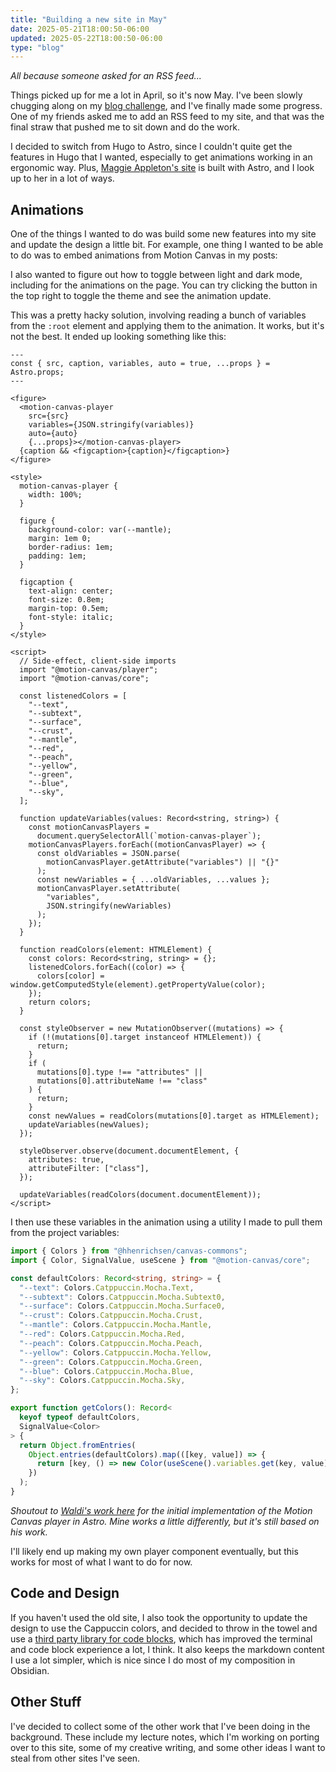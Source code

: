 ```yaml
---
title: "Building a new site in May"
date: 2025-05-21T18:00:50-06:00
updated: 2025-05-22T18:00:50-06:00
type: "blog"
---
```



_All because someone asked for an RSS feed..._

Things picked up for me a lot in April, so it's now May. I've been slowly
chugging along on my [blog challenge](/blog/2025/april-blog-challenge), and I've
finally made some progress. One of my friends asked me to add an RSS feed to my
site, and that was the final straw that pushed me to sit down and do the work.

I decided to switch from Hugo to Astro, since I
couldn't quite get the features in Hugo that I wanted, especially to get
animations working in an ergonomic way. Plus, [Maggie Appleton's site](https://maggieappleton.com/)
is built with Astro, and I look up to her in a lot of ways.

## Animations

One of the things I wanted to do was build some new features into my site and
update the design a little bit. For example, one thing I wanted to be able to do
was to embed animations from Motion Canvas in my posts:

<Animation src={ExampleAnimationUrl} caption="Example Animation" />

I also wanted to figure out how to toggle between light and dark mode, including
for the animations on the page. You can try clicking the button in the top right
to toggle the theme and see the animation update.

This was a pretty hacky solution, involving reading a bunch of variables from
the `:root` element and applying them to the animation. It works, but it's not
the best. It ended up looking something like this:

```astro title="src/components/mdx/Animation.astro"
---
const { src, caption, variables, auto = true, ...props } = Astro.props;
---

<figure>
  <motion-canvas-player
    src={src}
    variables={JSON.stringify(variables)}
    auto={auto}
    {...props}></motion-canvas-player>
  {caption && <figcaption>{caption}</figcaption>}
</figure>

<style>
  motion-canvas-player {
    width: 100%;
  }

  figure {
    background-color: var(--mantle);
    margin: 1em 0;
    border-radius: 1em;
    padding: 1em;
  }

  figcaption {
    text-align: center;
    font-size: 0.8em;
    margin-top: 0.5em;
    font-style: italic;
  }
</style>

<script>
  // Side-effect, client-side imports
  import "@motion-canvas/player";
  import "@motion-canvas/core";

  const listenedColors = [
    "--text",
    "--subtext",
    "--surface",
    "--crust",
    "--mantle",
    "--red",
    "--peach",
    "--yellow",
    "--green",
    "--blue",
    "--sky",
  ];

  function updateVariables(values: Record<string, string>) {
    const motionCanvasPlayers =
      document.querySelectorAll(`motion-canvas-player`);
    motionCanvasPlayers.forEach((motionCanvasPlayer) => {
      const oldVariables = JSON.parse(
        motionCanvasPlayer.getAttribute("variables") || "{}"
      );
      const newVariables = { ...oldVariables, ...values };
      motionCanvasPlayer.setAttribute(
        "variables",
        JSON.stringify(newVariables)
      );
    });
  }

  function readColors(element: HTMLElement) {
    const colors: Record<string, string> = {};
    listenedColors.forEach((color) => {
      colors[color] = window.getComputedStyle(element).getPropertyValue(color);
    });
    return colors;
  }

  const styleObserver = new MutationObserver((mutations) => {
    if (!(mutations[0].target instanceof HTMLElement)) {
      return;
    }
    if (
      mutations[0].type !== "attributes" ||
      mutations[0].attributeName !== "class"
    ) {
      return;
    }
    const newValues = readColors(mutations[0].target as HTMLElement);
    updateVariables(newValues);
  });

  styleObserver.observe(document.documentElement, {
    attributes: true,
    attributeFilter: ["class"],
  });

  updateVariables(readColors(document.documentElement));
</script>
```

I then use these variables in the animation using a utility I made to pull them
from the project variables:

```ts title="src/util/colors.ts"
import { Colors } from "@hhenrichsen/canvas-commons";
import { Color, SignalValue, useScene } from "@motion-canvas/core";

const defaultColors: Record<string, string> = {
  "--text": Colors.Catppuccin.Mocha.Text,
  "--subtext": Colors.Catppuccin.Mocha.Subtext0,
  "--surface": Colors.Catppuccin.Mocha.Surface0,
  "--crust": Colors.Catppuccin.Mocha.Crust,
  "--mantle": Colors.Catppuccin.Mocha.Mantle,
  "--red": Colors.Catppuccin.Mocha.Red,
  "--peach": Colors.Catppuccin.Mocha.Peach,
  "--yellow": Colors.Catppuccin.Mocha.Yellow,
  "--green": Colors.Catppuccin.Mocha.Green,
  "--blue": Colors.Catppuccin.Mocha.Blue,
  "--sky": Colors.Catppuccin.Mocha.Sky,
};

export function getColors(): Record<
  keyof typeof defaultColors,
  SignalValue<Color>
> {
  return Object.fromEntries(
    Object.entries(defaultColors).map(([key, value]) => {
      return [key, () => new Color(useScene().variables.get(key, value)())];
    })
  );
}
```

_Shoutout to [Waldi's work here](https://github.com/WaldemarLehner/astro-motion-canvas-poc/)
for the initial implementation of the Motion Canvas player in Astro. Mine works
a little differently, but it's still based on his work._

I'll likely end up making my own player component eventually, but this works for
most of what I want to do for now.

## Code and Design

If you haven't used the old site, I also took the opportunity to update the
design to use the Cappuccin colors, and decided to throw in the towel and use
a [third party library for code blocks](https://expressive-code.com/), which
has improved the terminal and code block experience a lot, I think. It also
keeps the markdown content I use a lot simpler, which is nice since I do most of
my composition in Obsidian.

## Other Stuff

I've decided to collect some of the other work that I've been doing in the
background. These include my lecture notes, which I'm working on porting over
to this site, some of my creative writing, and some other ideas I want to steal
from other sites I've seen.
